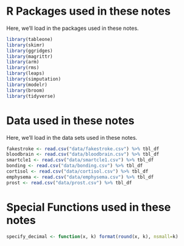 # R Packages used in these notes {-}

Here, we'll load in the packages used in these notes.

```r
library(tableone)
library(skimr)
library(ggridges)
library(magrittr)
library(arm)
library(rms)
library(leaps)
library(simputation)
library(modelr)
library(broom)
library(tidyverse)
```

# Data used in these notes {-}

Here, we'll load in the data sets used in these notes.

```r
fakestroke <- read.csv("data/fakestroke.csv") %>% tbl_df
bloodbrain <- read.csv("data/bloodbrain.csv") %>% tbl_df
smartcle1 <- read.csv("data/smartcle1.csv") %>% tbl_df
bonding <- read.csv("data/bonding.csv") %>% tbl_df
cortisol <- read.csv("data/cortisol.csv") %>% tbl_df
emphysema <- read.csv("data/emphysema.csv") %>% tbl_df
prost <- read.csv("data/prost.csv") %>% tbl_df
```

# Special Functions used in these notes {-}

```r
specify_decimal <- function(x, k) format(round(x, k), nsmall=k)
```

